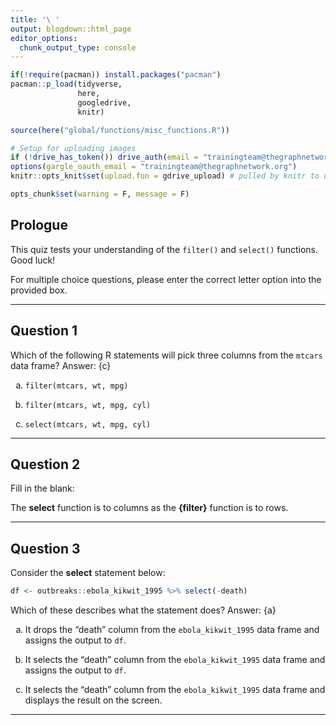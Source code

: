 ```yaml
---
title: '\ '
output: blogdown::html_page
editor_options:
  chunk_output_type: console
---
```


```r
if(!require(pacman)) install.packages("pacman")
pacman::p_load(tidyverse, 
               here,
               googledrive,
               knitr)

source(here("global/functions/misc_functions.R"))

# Setup for uploading images
if (!drive_has_token()) drive_auth(email = "trainingteam@thegraphnetwork.org")
options(gargle_oauth_email = "trainingteam@thegraphnetwork.org")
knitr::opts_knit$set(upload.fun = gdrive_upload) # pulled by knitr to upload image

opts_chunk$set(warning = F, message = F)
```

## Prologue

This quiz tests your understanding of the `filter()` and `select()` functions. Good luck!

For multiple choice questions, please enter the correct letter option into the provided box.

------------------------------------------------------------------------


## Question 1

Which of the following R statements will pick three columns from the `mtcars` data frame? Answer: {c}

a.  `filter(mtcars, wt, mpg)`

b.  `filter(mtcars, wt, mpg, cyl)`

c.  `select(mtcars, wt, mpg, cyl)`

------------------------------------------------------------------------


## Question 2

Fill in the blank:

The **select** function is to columns as the **{filter}** function is to rows.

------------------------------------------------------------------------


## Question 3

Consider the **select** statement below:


```r
df <- outbreaks::ebola_kikwit_1995 %>% select(-death)
```

Which of these describes what the statement does? Answer: {a}

a.  It drops the "death" column from the `ebola_kikwit_1995` data frame and assigns the output to `df`.

b.  It selects the "death" column from the `ebola_kikwit_1995` data frame and assigns the output to `df`.

c.  It selects the "death" column from the `ebola_kikwit_1995` data frame and displays the result on the screen.

------------------------------------------------------------------------

